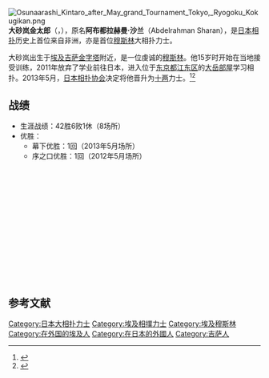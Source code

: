 [[File:Osunaarashi_Kintaro_after_May_grand_Tournament_Tokyo,_Ryogoku_Kokugikan.png|thumb]]
'''大砂岚金太郎'''（{{lang-ja|大砂嵐金太郎}}，{{bd|1992年|2月10日}}），原名'''阿布都拉赫曼·沙兰'''（Abdelrahman Sharan），是[[日本|日本]][[相扑|相扑]]历史上首位来自非洲，亦是首位[[穆斯林|穆斯林]]大相扑力士。

大砂岚出生于[[埃及|埃及]][[吉萨金字塔|吉萨金字塔]]附近，是一位虔诚的[[穆斯林|穆斯林]]。他15岁时开始在当地接受训练，2011年放弃了学业前往日本，进入位于[[东京都|东京都]][[江東區_(東京都)|江东区]]的[[大岳部屋|大岳部屋]]学习相扑。2013年5月，[[日本相扑协会|日本相扑协会]]决定将他晋升为[[十两|十两]]力士。<ref>{{cite web|url=http://www.chinanews.com/ty/2013/05-29/4871157.shtml|title=日本今夏将出现首名非洲籍相扑"十两"力士|publisher=中国新闻网|date=2013-05-29|accessdate=2013-07-19|archive-date=2013-06-30|archive-url=https://web.archive.org/web/20130630132719/http://www.chinanews.com/ty/2013/05-29/4871157.shtml|dead-url=no}}</ref><ref>{{cite web|url=http://www.asianews.it/news-zh/%E5%B9%B4%E8%BD%BB%E5%9F%83%E5%8F%8A%E4%BA%BA%E6%88%90%E4%B8%BA%E9%A6%96%E4%BD%8D%E9%9D%9E%E6%97%A5%E6%9C%AC%E4%BA%BA%E7%99%BB%E4%B8%8A%E7%9B%B8%E6%89%91%E6%89%8B%E5%AE%9D%E5%BA%A7-28210.html|title=年轻埃及人成为首位非日本人登上相扑手宝座|publisher=AsiaNews|date=2013-06-15|accessdate=2013-07-19|archive-date=2013-10-24|archive-url=https://web.archive.org/web/20131024115551/http://www.asianews.it/news-zh/%E5%B9%B4%E8%BD%BB%E5%9F%83%E5%8F%8A%E4%BA%BA%E6%88%90%E4%B8%BA%E9%A6%96%E4%BD%8D%E9%9D%9E%E6%97%A5%E6%9C%AC%E4%BA%BA%E7%99%BB%E4%B8%8A%E7%9B%B8%E6%89%91%E6%89%8B%E5%AE%9D%E5%BA%A7-28210.html|dead-url=no}}</ref>

== 战绩 ==
* 生涯战绩：42胜6败1休（8场所）
* 优胜：
**幕下优胜：1回（2013年5月场所）
**序之口优胜：1回（2012年5月场所）

{{Sumo record box start|大砂岚金太郎}}
  {{Sumo record year start|2012}}
   {{Basho|}}
   {{Basho|MAEZUMOU}}
   {{Basho|YUSHO|rank=jk|r-no=5|tozai=w|win=7|loss=0}}
   {{Basho|jo|8|w|5|1|1}}
   {{Basho|sa|75|e|6|1}}
   {{Basho|sa|20|e|6|1}}
  {{Sumo record year end}}
  {{Sumo record year start|2013}}
    {{Basho|ma|38|e|5|2}}
    {{Basho|ma|23|e|6|1}}
    {{Basho|YUSHO|rank=ma|r-no=7|tozai=e|win=7|loss=0}}
    {{Basho|}}
    {{Basho|}}
    {{Basho|}}
  {{Sumo record year end}}
{{Sumo record box end}}

== 参考文献 ==
{{Reflist|2}}

{{DEFAULTSORT:Osunaarashi Kintarou}}
[[Category:日本大相扑力士|Category:日本大相扑力士]]
[[Category:埃及相撲力士|Category:埃及相撲力士]]
[[Category:埃及穆斯林|Category:埃及穆斯林]]
[[Category:在外国的埃及人|Category:在外国的埃及人]]
[[Category:在日本的外國人|Category:在日本的外國人]]
[[Category:吉萨人|Category:吉萨人]]